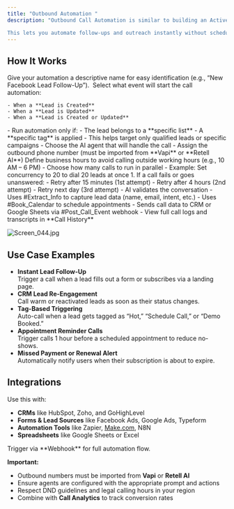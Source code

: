 ```yaml
---
title: "Outbound Automation "
description: "Outbound Call Automation is similar to building an ActiveCampaign-style workflow — but for voice calls. It allows you to trigger AI-powered calls based on real-time events, such as new lead creation, lead updates, or other webhook-based triggers from CRMs or apps.

This lets you automate follow-ups and outreach instantly without scheduling a campaign manually."
---
```



## **How It Works**

<Steps>
  <Step title="Name Your Automation" stepNumber={1} titleSize="p">
    Give your automation a descriptive name for easy identification (e.g., “New Facebook Lead Follow-Up”).
  </Step>
  <Step title="Choose a Trigger" stepNumber={2} titleSize="p">
     Select what event will start the call automation:

    - When a **Lead is Created**
    - When a **Lead is Updated**
    - When a **Lead is Created or Updated**
  </Step>
  <Step title="Apply Conditions (Optional)" stepNumber={3} titleSize="p">
    - Run automation only if:
      - The lead belongs to a **specific list**
      - A **specific tag** is applied
    - This helps target only qualified leads or specific campaigns
  </Step>
  <Step title="Assign an Agent & Phone Number" stepNumber={4} titleSize="p">
    - Choose the AI agent that will handle the call
    - Assign the outbound phone number (must be imported from **Vapi** or **Retell AI**)
  </Step>
  <Step title="Set Call Schedule" stepNumber={5} titleSize="p">
    Define business hours to avoid calling outside working hours (e.g., 10 AM – 6 PM)
  </Step>
  <Step title="Define Call Concurrency" stepNumber={6} titleSize="p">
    - Choose how many calls to run in parallel
    - Example: Set concurrency to 20 to dial 20 leads at once
  </Step>
  <Step title="Configure Redial Logic" stepNumber={7} titleSize="p">
    1. If a call fails or goes unanswered:
       - Retry after 15 minutes (1st attempt)
       - Retry after 4 hours (2nd attempt)
       - Retry next day (3rd attempt)
  </Step>
  <Step title="Post-Call Actions" stepNumber={8} titleSize="p">
    - AI validates the conversation
    - Uses #Extract_Info to capture lead data (name, email, intent, etc.)
    - Uses #Book_Calendar to schedule appointments
    - Sends call data to CRM or Google Sheets via #Post_Call_Event webhook
    - View full call logs and transcripts in **Call History**
  </Step>
</Steps>

![Screen_044.jpg](/images/Screen_044.jpg)

## **Use Case Examples**

- **Instant Lead Follow-Up**\
  Trigger a call when a lead fills out a form or subscribes via a landing page.
- **CRM Lead Re-Engagement**\
  Call warm or reactivated leads as soon as their status changes.
- **Tag-Based Triggering**\
  Auto-call when a lead gets tagged as “Hot,” “Schedule Call,” or “Demo Booked.”
- **Appointment Reminder Calls**\
  Trigger calls 1 hour before a scheduled appointment to reduce no-shows.
- **Missed Payment or Renewal Alert**\
  Automatically notify users when their subscription is about to expire.

## **Integrations**

Use this with:

- **CRMs** like HubSpot, Zoho, and GoHighLevel
- **Forms & Lead Sources** like Facebook Ads, Google Ads, Typeform
- **Automation Tools** like Zapier, [Make.com](http://Make.com), N8N
- **Spreadsheets** like Google Sheets or Excel

<Note>
  Trigger via **Webhook** for full automation flow.
</Note>

**Important:**

- Outbound numbers must be imported from **Vapi** or **Retell AI**
- Ensure agents are configured with the appropriate prompt and actions
- Respect DND guidelines and legal calling hours in your region
- Combine with **Call Analytics** to track conversion rates